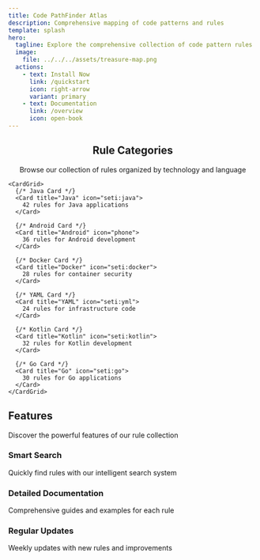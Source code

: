 ```yaml
---
title: Code PathFinder Atlas
description: Comprehensive mapping of code patterns and rules
template: splash
hero:
  tagline: Explore the comprehensive collection of code pattern rules
  image:
    file: ../../../assets/treasure-map.png
  actions:
    - text: Install Now
      link: /quickstart
      icon: right-arrow
      variant: primary
    - text: Documentation
      link: /overview
      icon: open-book
---
```



<PostHogLayout/>
<div class="content-wrapper">
  <div class="rule-categories">
    <center>
    <h2>Rule Categories</h2>
    <p>Browse our collection of rules organized by technology and language</p>
    </center>
    
    <CardGrid>
      {/* Java Card */}
      <Card title="Java" icon="seti:java">
        42 rules for Java applications
      </Card>

      {/* Android Card */}
      <Card title="Android" icon="phone">
        36 rules for Android development
      </Card>

      {/* Docker Card */}
      <Card title="Docker" icon="seti:docker">
        28 rules for container security
      </Card>

      {/* YAML Card */}
      <Card title="YAML" icon="seti:yml">
        24 rules for infrastructure code
      </Card>

      {/* Kotlin Card */}
      <Card title="Kotlin" icon="seti:kotlin">
        32 rules for Kotlin development
      </Card>

      {/* Go Card */}
      <Card title="Go" icon="seti:go">
        30 rules for Go applications
      </Card>
    </CardGrid>
  </div>

  <div class="features-section">
    <h2>Features</h2>
    <p>Discover the powerful features of our rule collection</p>
    <div class="features-grid">
      <div class="feature-card">
        <Icon name="magnifier" size="2rem" />
        <h3>Smart Search</h3>
        <p>Quickly find rules with our intelligent search system</p>
      </div>
      <div class="feature-card">
        <Icon name="document" size="2rem" />
        <h3>Detailed Documentation</h3>
        <p>Comprehensive guides and examples for each rule</p>
      </div>
      <div class="feature-card">
        <Icon name="astro" size="2rem" />
        <h3>Regular Updates</h3>
        <p>Weekly updates with new rules and improvements</p>
      </div>
    </div>
  </div>

</div>
